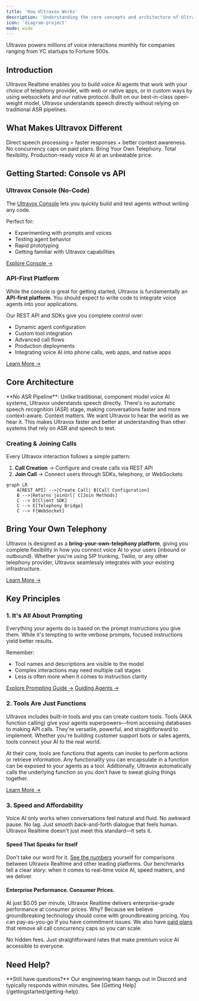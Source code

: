 ```yaml
---
title: 'How Ultravox Works'
description: 'Understanding the core concepts and architecture of Ultravox Realtime'
icon: 'diagram-project'
mode: wide
---
```



<Note>
Ultravox powers millions of voice interactions monthly for companies ranging from YC startups to Fortune 500s.
</Note>

## Introduction

Ultravox Realtime enables you to build voice AI agents that work with your choice of telephony provider, with web or native apps, or in custom ways by using websockets and our native protocol. Built on our best-in-class open-weight model, Ultravox understands speech directly without relying on traditional ASR pipelines.

## What Makes Ultravox Different

<CardGroup cols={4}>
  <Card title="No ASR = Real Understanding" icon="brain">
    Direct speech processing = faster responses + better context awareness.
  </Card>
  <Card title="Unlimited Scale" icon="infinity">
    No concurrency caps on paid plans.
  </Card>
  <Card title="BYOT" icon="plug">
    Bring Your Own Telephony. Total flexibility.
  </Card>
  <Card title="$0.05/min Enterprise Performance" icon="dollar-sign">
    Production-ready voice AI at an unbeatable price.
  </Card>
</CardGroup>

## Getting Started: Console vs API

### Ultravox Console (No-Code)
The [Ultravox Console](https://app.ultravox.ai) lets you quickly build and test agents without writing any code.

Perfect for:
- Experimenting with prompts and voices
- Testing agent behavior
- Rapid prototyping
- Getting familiar with Ultravox capabilities

[Explore Console →](https://app.ultravox.ai)

### API-First Platform
While the console is great for getting started, Ultravox is fundamentally an **API-first platform**. You should expect to write code to integrate voice agents into your applications.

Our REST API and SDKs give you complete control over:
- Dynamic agent configuration
- Custom tool integration
- Advanced call flows
- Production deployments
- Integrating voice AI into phone calls, web apps, and native apps

[Learn More →](/apps/overview)

## Core Architecture

<Note>
**No ASR Pipeline**: Unlike traditional, component model voice AI systems, Ultravox understands speech directly. There's no automatic speech recognition (ASR) stage, making conversations faster and more context-aware. Context matters. We want Ultravox to hear the world as we hear it. This makes Ultravox faster and better at understanding than other systems that rely on ASR and speech to text.
</Note>

### Creating & Joining Calls

Every Ultravox interaction follows a simple pattern:

1. **Call Creation** → Configure and create calls via REST API
2. **Join Call** → Connect users through SDKs, telephony, or WebSockets

```mermaid
graph LR
    A[REST API] -->|Create Call| B[Call Configuration]
    B -->|Returns joinUrl| C[Join Methods]
    C --> D[Client SDK]
    C --> E[Telephony Bridge]
    C --> F[WebSocket]
```
## Bring Your Own Telephony

Ultravox is designed as a **bring-your-own-telephony platform**, giving you complete flexibility in how you connect voice AI to your users (inbound or outbound). Whether you're using SIP trunking, Twilio, or any other telephony provider, Ultravox seamlessly integrates with your existing infrastructure.

[Learn More →](/telephony/overview)

## Key Principles

### 1. It's All About Prompting
Everything your agents do is based on the prompt instructions you give them. While it's tempting to write verbose prompts, focused instructions yield better results.

Remember:
- Tool names and descriptions are visible to the model
- Complex interactions may need multiple call stages
- Less is often more when it comes to instruction clarity

[Explore Prompting Guide →](/gettingstarted/prompting)  [Guiding Agents →](/agents/guidingagents)

### 2. Tools Are Just Functions
Ultravox includes built-in tools and you can create custom tools. Tools (AKA function calling) give your agents superpowers—from accessing databases to making API calls. They're versatile, powerful, and straightforward to implement. Whether you're building customer support bots or sales agents, tools connect your AI to the real world.

At their core, tools are functions that agents can invoke to perform actions or retrieve information. Any functionality you can encapsulate in a function can be exposed to your agents as a tool. Addtionally, Ultravox automatically calls the underlying function so you don't have to sweat gluing things together.

[Learn More →](/tools/overview)

### 3. Speed and Affordability
Voice AI only works when conversations feel natural and fluid. No awkward pause.  No lag. Just smooth back-and-forth dialogue that feels human. Ultravox Realtime doesn't just meet this standard—it sets it.

#### Speed That Speaks for Itself
Don't take our word for it. [See the numbers](https://www.ultravox.ai/blog/ultravox-v0-5-taking-the-lead-in-speech-understanding) yourself for comparisons between Ultravox Realtime and other leading platforms. Our benchmarks tell a clear story: when it comes to real-time voice AI, speed matters, and we deliver.

#### Enterprise Performance. Consumer Prices.
At just $0.05 per minute, Ultravox Realtime delivers enterprise-grade performance at consumer prices. Why? Because we believe groundbreaking technology should come with groundbreaking pricing. You can pay-as-you-go if you have commitment issues. We also have [paid plans](https://www.ultravox.ai/pricing) that remove all call concurrency caps so you can scale.

No hidden fees. Just straightforward rates that make premium voice AI accessible to everyone.

<CTAFirstAgent />

## Need Help?
<Info>
**Still have questions?** Our engineering team hangs out in Discord and typically responds within minutes. See [Getting Help](/gettingstarted/getting-help).
</Info>